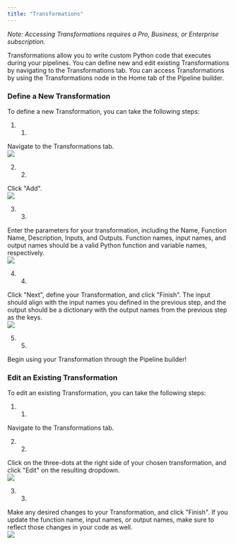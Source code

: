 ```yaml
---
title: "Transformations"
---
```


_Note: Accessing Transformations requires a Pro, Business, or Enterprise subscription._

Transformations allow you to write custom Python code that executes during your pipelines. You can define new and edit existing Transformations by navigating to the Transformations tab. You can access Transformations by using the Transformations node in the Home tab of the Pipeline builder.


### Define a New Transformation

To define a new Transformation, you can take the following steps:

1. 1.  
Navigate to the Transformations tab.  
![](/images/vectorshift/platform/Transformation%20Demo%20(Part%201).gif)

2. 2.  
Click "Add".  
![](/images/vectorshift/platform/Transformation%20Demo%20(Part%202).gif)

3. 3.  
Enter the parameters for your transformation, including the Name, Function Name, Description, Inputs, and Outputs. Function names, input names, and output names should be a valid Python function and variable names, respectively.  
![](/images/vectorshift/platform/Transformation%20Demo%20(Part%203).gif)

4. 4.  
Click "Next", define your Transformation, and click "Finish". The input should align with the input names you defined in the previous step, and the output should be a dictionary with the output names from the previous step as the keys.  
![](/images/vectorshift/platform/Transformation%20Demo%20(Part%204).gif)

5. 5.  
Begin using your Transformation through the Pipeline builder!

### Edit an Existing Transformation

To edit an existing Transformation, you can take the following steps:

1. 1.  
Navigate to the Transformations tab.

2. 2.  
Click on the three-dots at the right side of your chosen transformation, and click "Edit" on the resulting dropdown.  
![](/images/vectorshift/platform/Edit%20Transformation%20Demo%20(Part%201).gif)

3. 3.  
Make any desired changes to your Transformation, and click "Finish". If you update the function name, input names, or output names, make sure to reflect those changes in your code as well.  
![](/images/vectorshift/platform/Edit%20Transformation%20Demo%20(Part%202).gif)